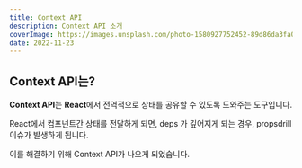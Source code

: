 ```yaml
---
title: Context API
description: Context API 소개
coverImage: https://images.unsplash.com/photo-1580927752452-89d86da3fa0a?ixlib=rb-1.2.1&ixid=MnwxMjA3fDB8MHxwaG90by1wYWdlfHx8fGVufDB8fHx8&auto=format&fit=crop&w=1540&q=50
date: 2022-11-23
---
```


## Context API는?

**Context API**는 **React**에서 전역적으로 상태를 공유할 수 있도록 도와주는 도구입니다.

React에서 컴포넌트간 상태를 전달하게 되면, deps 가 깊어지게 되는 경우, propsdrill 이슈가 발생하게 됩니다.

이를 해결하기 위해 Context API가 나오게 되었습니다.
